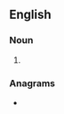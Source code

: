 ==English==

===Noun===
{{head|en|noun plural form}}

# {{plural of|Sotonian|lang=en}}

===Anagrams===
* {{anagrams|en|a=ainnoosst|sonations}}